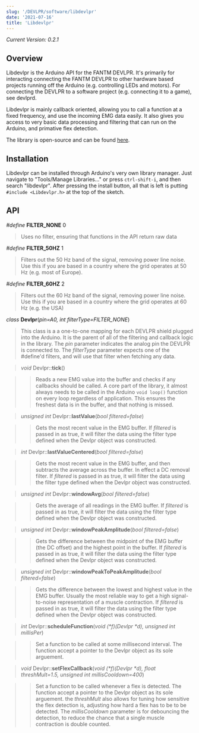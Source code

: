 ```yaml
---
slug: '/DEVLPR/software/libdevlpr'
date: '2021-07-16'
title: 'Libdevlpr'
---
```


*Current Version: 0.2.1*

## Overview

Libdevlpr is the Arduino API for the FANTM DEVLPR. 
It's primarily for interacting connecting the FANTM DEVLPR to other hardware based projects running off the Arduino (e.g. controlling LEDs and motors).
For connecting the DEVLPR to a software project (e.g. connecting it to a game), see <InternalLink to="/DEVLPR/software/devlprd">devlprd</InternalLink>.

Libdevlpr is mainly callback oriented, allowing you to call a function at a fixed frequency, and use the incoming EMG data easily.
It also gives you access to very basic data processing and filtering that can run on the Arduino, and primative flex detection.

The library is open-source and can be found [here](https://github.com/FANTM/libdevlpr).

## Installation

Libdevlpr can be installed through Arduino's very own library manager. Just navigate to "Tools/Manage Libraries..." or press `ctrl-shift-i`, and then search "libdevlpr".
After pressing the install button, all that is left is putting `#include <Libdevlpr.h>` at the top of the sketch.

## API

*#define* **FILTER_NONE** 0

> Uses no filter, ensuring that functions in the API return raw data

*#define* **FILTER_50HZ** 1

> Filters out the 50 Hz band of the signal, removing power line noise. Use this if you are based in a country where the grid operates at 50 Hz (e.g. most of Europe).

*#define* **FILTER_60HZ** 2

> Filters out the 60 Hz band of the signal, removing power line noise. Use this if you are based in a country where the grid operates at 60 Hz (e.g. the USA)

*class* **Devlpr**(*pin=A0, int filterType=FILTER_NONE*) 

> This class is a a one-to-one mapping for each DEVLPR shield plugged into the Arduino.
It is the parent of all of the filtering and callback logic in the library. 
The *pin* parameter indicates the analog pin the DEVLPR is connected to.
The *filterType* parameter expects one of the #define'd filters, and will use that filter when fetching any data.

> *void* Devlpr::**tick**()

>> Reads a new EMG value into the buffer and checks if any callbacks should be called. 
A core part of the library, it almost always needs to be called in the Arduino `void loop()` function on every loop regardless of application. 
This ensures the freshest data is in the buffer, and that nothing is missed.

> *unsigned int* Devlpr::**lastValue**(*bool filtered=false*)

>> Gets the most recent value in the EMG buffer. 
If *filtered* is passed in as true, it will filter the data using the filter type defined when the Devlpr object was constructed.

> *int* Devlpr::**lastValueCentered**(*bool filtered=false*)

>> Gets the most recent value in the EMG buffer, and then subtracts the average across the buffer. In effect a DC removal filter.
If *filtered* is passed in as true, it will filter the data using the filter type defined when the Devlpr object was constructed.

> *unsigned int* Devlpr::**windowAvg**(*bool filtered=false*)

>> Gets the average of all readings in the EMG buffer.
If *filtered* is passed in as true, it will filter the data using the filter type defined when the Devlpr object was constructed.

> *unsigned int* Devlpr::**windowPeakAmplitude**(*bool filtered=false*)

>> Gets the difference between the midpoint of the EMG buffer (the DC offset) and the highest point in the buffer.
If *filtered* is passed in as true, it will filter the data using the filter type defined when the Devlpr object was constructed.

> *unsigned int* Devlpr::**windowPeakToPeakAmplitude**(*bool filtered=false*)

>> Gets the difference between the lowest and highest value in the EMG buffer. 
Usually the most reliable way to get a high signal-to-noise representation of a muscle contraction.
If *filtered* is passed in as true, it will filter the data using the filter type defined when the Devlpr object was constructed.

> *int* Devlpr::**scheduleFunction**(*void (\*f)(Devlpr \*d), unsigned int millisPer*)

>> Set a function to be called at some millisecond interval. The function accept a pointer to the Devlpr object as its sole arguement. 

> *void* Devlpr::**setFlexCallback**(*void (\*f)(Devlpr \*d), float threshMult=1.5, unsigned int millisCooldown=400*)

>> Set a function to be called whenever a flex is detected. The function accept a pointer to the Devlpr object as its sole arguement. 
the *threshMult* also allows for tuning how sensitive the flex detection is, adjusting how hard a flex has to be to be detected. 
The *millisCooldown* parameter is for debouncing the detection, to reduce the chance that a single muscle contraction is double counted.

